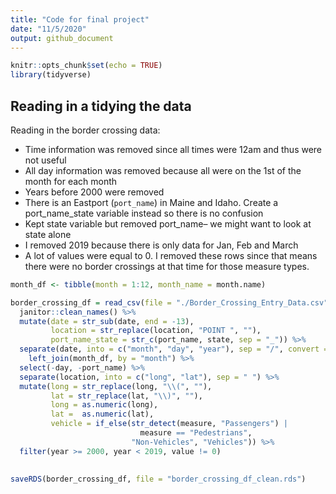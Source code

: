 ```yaml
---
title: "Code for final project"
date: "11/5/2020"
output: github_document
---
```


```r
knitr::opts_chunk$set(echo = TRUE)
library(tidyverse)
```

## Reading in a tidying the data

Reading in the border crossing data:

*   Time information was removed since all times were 12am and thus were not useful
*   All day information was removed because all were on the 1st of the month for each month
*   Years before 2000 were removed 
*   There is an Eastport (`port_name`) in Maine and Idaho. Create a port_name_state variable instead so there is no confusion 
*   Kept state variable but removed port_name-- we might want to look at state alone
*   I removed 2019 because there is only data for Jan, Feb and March
*   A lot of values were equal to 0. I removed these rows since that means there were no border crossings at that time for those measure types.

```r
month_df <- tibble(month = 1:12, month_name = month.name)

border_crossing_df = read_csv(file = "./Border_Crossing_Entry_Data.csv") %>% 
  janitor::clean_names() %>% 
  mutate(date = str_sub(date, end = -13), 
         location = str_replace(location, "POINT ", ""), 
         port_name_state = str_c(port_name, state, sep = "_")) %>% 
  separate(date, into = c("month", "day", "year"), sep = "/", convert = TRUE) %>% 
    left_join(month_df, by = "month") %>%
  select(-day, -port_name) %>% 
  separate(location, into = c("long", "lat"), sep = " ") %>% 
  mutate(long = str_replace(long, "\\(", ""), 
         lat = str_replace(lat, "\\)", ""), 
         long = as.numeric(long),
         lat =  as.numeric(lat), 
         vehicle = if_else(str_detect(measure, "Passengers") |
                             measure == "Pedestrians",
                           "Non-Vehicles", "Vehicles")) %>% 
  filter(year >= 2000, year < 2019, value != 0)
  
```


```r
saveRDS(border_crossing_df, file = "border_crossing_df_clean.rds")
```

